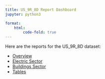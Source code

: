 ```yaml
---
title: US_9R_8D Report Dashboard
jupyter: python3

format:
    html:
        code-fold: true
---
```


Here are the reports for the US_9R_8D dataset:

- [Overview](overview.qmd)
- [Electric Sector](ElectricSector.qmd)
- [Buildings Sector](BuildingsSector.qmd)
- [Tables](tables.qmd)
